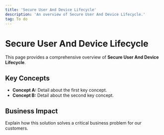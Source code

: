 ```yaml
---
title: 'Secure User And Device Lifecycle'
description: 'An overview of Secure User And Device Lifecycle.'
tag: To do
---
```


# Secure User And Device Lifecycle

This page provides a comprehensive overview of **Secure User And Device Lifecycle**.

## Key Concepts

* **Concept A:** Detail about the first key concept.
* **Concept B:** Detail about the second key concept.

## Business Impact

Explain how this solution solves a critical business problem for our customers.
